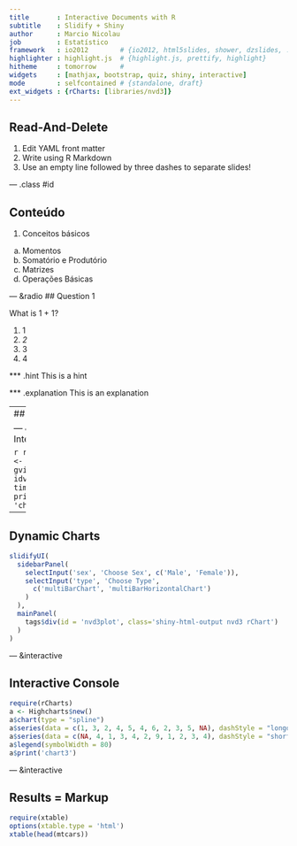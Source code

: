 ```yaml
---
title       : Interactive Documents with R
subtitle    : Slidify + Shiny
author      : Marcio Nicolau
job         : Estatístico
framework   : io2012        # {io2012, html5slides, shower, dzslides, ...}
highlighter : highlight.js  # {highlight.js, prettify, highlight}
hitheme     : tomorrow      # 
widgets     : [mathjax, bootstrap, quiz, shiny, interactive]            # {mathjax, quiz, bootstrap}
mode        : selfcontained # {standalone, draft}
ext_widgets : {rCharts: [libraries/nvd3]}
---
```


## Read-And-Delete

1. Edit YAML front matter
2. Write using R Markdown
3. Use an empty line followed by three dashes to separate slides!

--- .class #id 

## Conteúdo

1. Conceitos básicos

a. Momentos
b. Somatório e Produtório
c. Matrizes
d. Operações Básicas

--- &radio
## Question 1

What is 1 + 1?

1. 1
2. _2_
3. 3
4. 4

*** .hint
This is a hint

*** .explanation
This is an explanation


---
## Interactive Chart
```r
require(rCharts)
haireye = as.data.frame(HairEyeColor)
n1 <- nPlot(Freq ~ Hair, group = 'Eye', type = 'multiBarChart',
  data = subset(haireye, Sex == 'Male')
)
n1$print('chart1')
```

--- &interactive
## Interactive Console

```r
require(googleVis)
M1 <- gvisMotionChart(Fruits, idvar = 'Fruit', timevar = 'Year')
print(M1, tag = 'chart')
```

---
## Dynamic Charts

```r
slidifyUI(
  sidebarPanel(
    selectInput('sex', 'Choose Sex', c('Male', 'Female')),
    selectInput('type', 'Choose Type',
      c('multiBarChart', 'multiBarHorizontalChart')
    )
  ),
  mainPanel(
    tags$div(id = 'nvd3plot', class='shiny-html-output nvd3 rChart')
  )
)
```

--- &interactive

## Interactive Console

```r
require(rCharts)
a <- Highcharts$new()
a$chart(type = "spline")
a$series(data = c(1, 3, 2, 4, 5, 4, 6, 2, 3, 5, NA), dashStyle = "longdash")
a$series(data = c(NA, 4, 1, 3, 4, 2, 9, 1, 2, 3, 4), dashStyle = "shortdot")
a$legend(symbolWidth = 80)
a$print('chart3')
```

--- &interactive

## Results = Markup

```r
require(xtable)
options(xtable.type = 'html')
xtable(head(mtcars))
```



